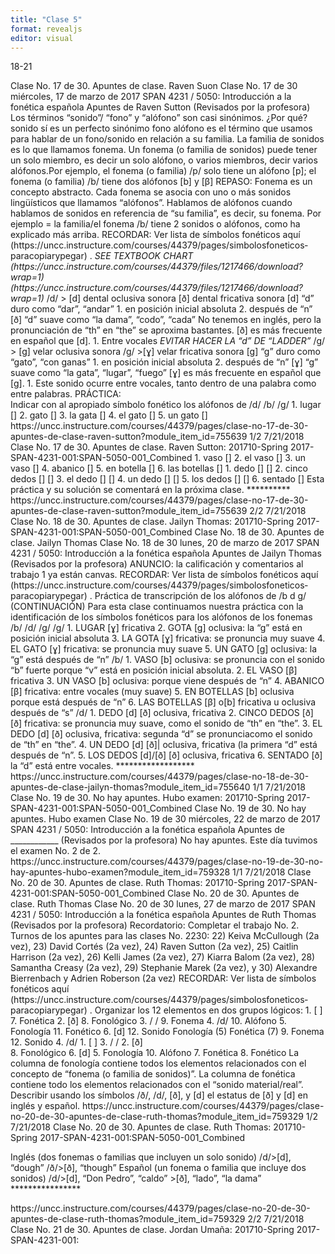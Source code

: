 ```yaml
---
title: "Clase 5"
format: revealjs
editor: visual
---
```


18-21


Clase No. 17 de 30. Apuntes de clase. Raven Suon 
Clase No. 17 de 30 
miércoles, 17 de marzo de 2017 
SPAN 4231 / 5050: Introducción a la fonética española 
Apuntes de Raven Sutton 
(Revisados por la profesora) 
Los términos “sonido”/ “fono” y “alófono” son casi sinónimos. ¿Por qué? 
sonido sí es un perfecto sinónimo fono 
alófono es el término que usamos para hablar de un fono/sonido en relación a su familia. La familia de sonidos es lo que llamamos fonema. Un fonema (o familia de sonidos) puede tener un solo miembro, es decir un solo alófono, o varios miembros, decir varios alófonos.Por ejemplo, el fonema (o familia) /p/ solo tiene un alófono [p]; el fonema (o familia) /b/ tiene dos alófonos [b] y [β] 
REPASO: Fonema es un concepto abstracto. Cada fonema se asocia con uno o más sonidos lingüísticos que llamamos “alófonos”. Hablamos de alófonos cuando hablamos de sonidos en referencia de “su familia”, es decir, su fonema. 
Por ejemplo = la familia/el fonema /b/ tiene 2 sonidos o alófonos, como ha explicado más arriba. 
RECORDAR: Ver lista de símbolos fonéticos aquí (https://uncc.instructure.com/courses/44379/pages/simbolos­foneticos­para­copiar­y­pegar) . 
*SEE TEXTBOOK CHART (https://uncc.instructure.com/courses/44379/files/1217466/download?wrap=1) 
(https://uncc.instructure.com/courses/44379/files/1217466/download?wrap=1) * 
/d/  ­­>  [d] dental oclusiva sonora 
              [ð] dental fricativa sonora 
[d] “d” duro como “dar”, “andar” 
1. en posición inicial absoluta 
2. después de “n” 
[ð] “d” suave como “la dama”, “codo”, “cada” 
No tenemos en inglés, pero la pronunciación de "th" en "the" se aproxima bastantes. [ð] es más frecuente en español que [d]. 1. Entre vocales 
*EVITAR HACER LA “d” DE “LADDER”* 
/g/ ­­> [g] velar oclusiva sonora 
/g/ ­­>[ɣ] velar fricativa sonora 
[g] “g” duro como “gato”, “con ganas” 
1. en posición inicial absoluta 
2. después de “n” 
[ɣ] “g” suave como “la gata”, “lugar”, “fuego” 
[ɣ] es más frecuente en español que [g]. 
1. Este sonido ocurre entre vocales, tanto dentro de una palabra como entre palabras. 
PRÁCTICA:     
            Indicar con al apropiado símbolo fonético los alófonos de /d/ /b/ /g/ 
1. lugar [] 
2. gato [] 
3. la gata [] 
4. el gato [] 
5. un gato []
https://uncc.instructure.com/courses/44379/pages/clase-no-17-de-30-apuntes-de-clase-raven-sutton?module_item_id=755639 1/2 
7/21/2018 Clase No. 17 de 30. Apuntes de clase. Raven Sutton: 201710-Spring 2017-SPAN-4231-001:SPAN-5050-001_Combined 
1. vaso [] 
2. el vaso [] 
3. un vaso [] 
4. abanico [] 
5. en botella [] 
6. las botellas [] 
1. dedo [] [] 
2. cinco dedos [] [] 
3. el dedo [] [] 
4. un dedo [] [] 
5. los dedos [] [] 
6. sentado [] 
Esta práctica y su solución se comentará en la próxima clase. **********
https://uncc.instructure.com/courses/44379/pages/clase-no-17-de-30-apuntes-de-clase-raven-sutton?module_item_id=755639 2/2 
7/21/2018 Clase No. 18 de 30. Apuntes de clase. Jailyn Thomas: 201710-Spring 2017-SPAN-4231-001:SPAN-5050-001_Combined 
Clase No. 18 de 30. Apuntes de clase. Jailyn Thomas 
Clase No. 18 de 30 
lunes, 20 de marzo de 2017 
SPAN 4231 / 5050: Introducción a la fonética española 
Apuntes de Jailyn Thomas 
(Revisados por la profesora) 
ANUNCIO: la calificación y comentarios al trabajo 1 ya están canvas. 
RECORDAR: Ver lista de símbolos fonéticos aquí (https://uncc.instructure.com/courses/44379/pages/simbolos­foneticos­para­copiar­y­pegar) . Práctica de transcripción de los alófonos de /b d g/ (CONTINUACIÓN) 
Para esta clase continuamos nuestra práctica con la identificación de los símbolos fonéticos para los alófonos de los fonemas /b/ /d/ /g/ 
/g/ 
1. LUGAR [ɣ] fricativa 
2. GOTA [g] oclusiva: la “g” está en posición inicial absoluta 
3. LA GOTA [ɣ] fricativa: se pronuncia muy suave 
4. EL GATO [ɣ] fricativa: se pronuncia muy suave 
5. UN GATO [g] oclusiva: la “g” está después de “n” 
/b/ 
1. VASO [b] oclusiva: se pronuncia con el sonido “b” fuerte porque "v" está en posición inicial absoluta. 
2. EL VASO [β] fricativa 
3. UN VASO [b] oclusiva: porque viene después de “n” 
4. ABANICO [β] fricativa: entre vocales (muy suave) 
5. EN BOTELLAS [b] oclusiva porque está después de "n" 
6. LAS BOTELLAS [β] o[b] fricativa u oclusiva después de "s" 
/d/ 
1. DEDO [d] [ð] oclusiva, fricativa 
2. CINCO DEDOS [ð] [ð] fricativa: se pronuncia muy suave, como el sonido de "th" en "the". 
3. EL DEDO [d] [ð] oclusiva, fricativa: segunda “d” se pronunciacomo el sonido de "th" en "the". 
4. UN DEDO [d] [ð]| oclusiva, fricativa (la primera “d” está después de “n”. 
5. LOS DEDOS [d]/[ð] [ð] oclusiva, fricativa 
6. SENTADO [ð] la “d” está entre vocales. 
******************
https://uncc.instructure.com/courses/44379/pages/clase-no-18-de-30-apuntes-de-clase-jailyn-thomas?module_item_id=755640 1/1 
7/21/2018 Clase No. 19 de 30. No hay apuntes. Hubo examen: 201710-Spring 2017-SPAN-4231-001:SPAN-5050-001_Combined 
Clase No. 19 de 30. No hay apuntes. Hubo examen 
Clase No. 19 de 30 
miércoles, 22 de marzo de 2017 
SPAN 4231 / 5050: Introducción a la fonética española 
Apuntes de ____________ 
(Revisados por la profesora) 
No hay apuntes. Este día tuvimos el examen No. 2 de 2.
https://uncc.instructure.com/courses/44379/pages/clase-no-19-de-30-no-hay-apuntes-hubo-examen?module_item_id=759328 1/1 
7/21/2018 Clase No. 20 de 30. Apuntes de clase. Ruth Thomas: 201710-Spring 2017-SPAN-4231-001:SPAN-5050-001_Combined 
Clase No. 20 de 30. Apuntes de clase. Ruth Thomas 
Clase No. 20 de 30 
lunes, 27 de marzo de 2017 
SPAN 4231 / 5050: Introducción a la fonética española 
Apuntes de Ruth Thomas 
(Revisados por la profesora) 
Recordatorio: Completar el trabajo No. 2. 
Turnos de los apuntes para las clases No. 22­30: 22) Keiva McCullough (2a vez), 23) David Cortés (2a vez), 24) Raven Sutton (2a vez), 25) Caitlin Harrison (2a vez), 26) Kelli James (2a vez), 27) Kiarra Balom (2a vez), 28) Samantha Creasy (2a vez), 29) Stephanie Marek (2a vez), y 30) Alexandre Bierrenbach y Adrien Roberson (2a vez) 
RECORDAR: Ver lista de símbolos fonéticos aquí (https://uncc.instructure.com/courses/44379/pages/simbolos­foneticos­para­copiar­y­pegar) . Organizar los 12 elementos en dos grupos lógicos: 
1. [ ] 7. Fonética 
2. [ð] 8. Fonológico 
3. / / 9. Fonema 
4. /d/ 10. Alófono 
5. Fonología 11. Fonético 
6. [d] 12. Sonido 
Fonología (5) Fonética (7) 
9. Fonema 12. Sonido 
4. /d/ 1. [     ] 
3. /   / 2. [ð]   
8. Fonológico 6. [d] 
5. Fonología 10. Alófono 
7. Fonética 
8. Fonético 
La columna de fonología contiene todos los elementos relacionados con el concepto de "fonema (o familia de sonidos)". La columna de fonética contiene todo los elementos relacionados con el "sonido material/real". 
Describir usando los símbolos /ð/, /d/, [ð], y [d] el estatus de [ð] y [d] en inglés y español.
https://uncc.instructure.com/courses/44379/pages/clase-no-20-de-30-apuntes-de-clase-ruth-thomas?module_item_id=759329 1/2 
7/21/2018 Clase No. 20 de 30. Apuntes de clase. Ruth Thomas: 201710-Spring 2017-SPAN-4231-001:SPAN-5050-001_Combined 

Inglés 
(dos fonemas o familias que incluyen un solo sonido) 
/d/­­­­>[d], “dough” 
/ð/­­­­>[ð], “though” 
Español 
(un fonema o familia que incluye 
dos sonidos) 
/d/­­­­>[d], “Don Pedro”, “caldo” 
   ­­­­­>[ð], “lado”, “la dama” 
****************

https://uncc.instructure.com/courses/44379/pages/clase-no-20-de-30-apuntes-de-clase-ruth-thomas?module_item_id=759329 2/2 
7/21/2018 Clase No. 21 de 30. Apuntes de clase. Jordan Umaña: 201710-Spring 2017-SPAN-4231-001:
